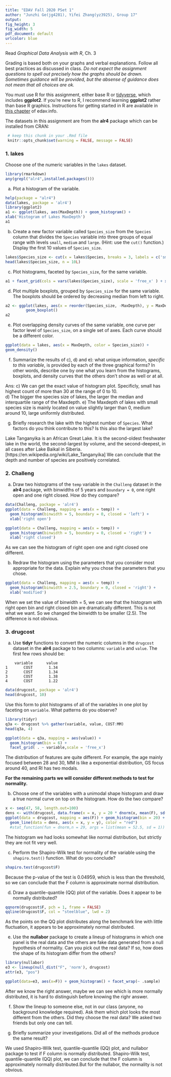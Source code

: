 ```yaml
---
title: "EDAV Fall 2020 PSet 1"
author: "Junzhi Ge(jg4281), Yifei Zhang(yz3925), Group 17"
output:
fig_height: 3
fig_width: 5
pdf_document: default
urlcolor: blue
---
```

Read *Graphical Data Analysis with R*, Ch. 3

Grading is based both on your graphs and verbal explanations. Follow all best practices as discussed in class. *Do not expect the assignment questions to spell out precisely how the graphs should be drawn. Sometimes guidance will be provided, but the absense of guidance does not mean that all choices are ok.*

You must use R for this assignment, either base R or [tidyverse](https://www.tidyverse.org), which includes **ggplot2**. If you're new to R, I recommend learning **ggplot2** rather than base R graphics. Instructions for getting started in R are available in [this chapter](https://edav.info/basics.html) of edav.info. 

The datasets in this assignment are from the **alr4** package which can be installed from CRAN:


```r
 # keep this chunk in your .Rmd file
 knitr::opts_chunk$set(warning = FALSE, message = FALSE)
```

### 1. lakes

Choose one of the numeric variables in the `lakes` dataset.  
```r
library(rmarkdown)
any(grepl("alr4",installed.packages()))
```

a) Plot a histogram of the variable. 
```r
help(package = "alr4")
data(lakes, package = 'alr4')
library(ggplot2)
a1 <- ggplot(lakes, aes(MaxDepth)) + geom_histogram() +
xlab('Histogram of Lakes MaxDepth')
a1
```


b) Create a new factor variable called `Species_size` from the `Species` column that divides the `Species` variable into three groups of equal range with levels `small`, `medium` and `large`. (Hint: use the `cut()` function.) Display the first 10 values of `Species_size`.
```r
lakes$Species_size <- cut(x = lakes$Species, breaks = 3, labels = c('small', 'medium', 'large'))
head(lakes$Species_size, n = 10L)
```


c) Plot histograms, faceted by `Species_size`, for the same variable. 
```r
a1 + facet_grid(cols = vars(lakes$Species_size), scale = 'free_x' ) + xlab('MaxDepth faceted by species size')
```


d) Plot multiple boxplots, grouped by `Species_size` for the same variable. The boxplots should be ordered by decreasing median from left to right.  
```r
a2 <- ggplot(lakes, aes(x = reorder(Species_size, -MaxDepth), y = MaxDepth)) +
         geom_boxplot()
a2
```


e) Plot overlapping density curves of the same variable, one curve per factor level of `Species_size`, on a single set of axes. Each curve should be a different color. 
```r
ggplot(data = lakes, aes(x = MaxDepth, color = Species_size)) + 
geom_density()
```


f) Summarize the results of c), d) and e): what unique information, *specific to this variable*, is provided by each of the three graphical forms? In other words, describe one by one what you learn from the histograms, boxplots, and density curves that the others don't show as well or at all. 

Ans: 
c) We can get the exact value of histogram plot. Specificly, small has highest count of more than 30 at the range of 0 to 10.  
d) The bigger the species size of lakes, the larger the median and interquartile range of the Maxdepth.
e) The Maxdepth of lakes with small species size is mainly located on value slightly larger than 0, medium around 10, large uniformly distributed.  


g) Briefly research the lake with the highest number of `Species`. What factors do you think contribute to this? Is this also the largest lake?

Lake Tanganyika is an African Great Lake. It is the second-oldest freshwater lake in the world, the second-largest by volume, and the second-deepest, in all cases after Lake Baikal in Siberia.[https://en.wikipedia.org/wiki/Lake_Tanganyika]
We can conclude that the depth and number of species are positively correlated. 

### 2. Challeng

a) Draw two histograms of the `temp` variable in the `Challeng` dataset in the **alr4** package, with binwidths of 5 years and `boundary = 0`, one right open and one right closed.  How do they compare?
```r
data(Challeng, package = 'alr4')
ggplot(data = Challeng, mapping = aes(x = temp)) + 
  geom_histogram(binwidth = 5, boundary = 0, closed = 'left') + 
  xlab('right open')
```

```r
ggplot(data = Challeng, mapping = aes(x = temp)) + 
  geom_histogram(binwidth = 5, boundary = 0, closed = 'right') + 
  xlab('right closed')
```
As we can see the histogram of right open one and right closed one different.


b) Redraw the histogram using the parameters that you consider most appropriate for the data. Explain why you chose the parameters that you chose.
```r
ggplot(data = Challeng, mapping = aes(x = temp)) + 
  geom_histogram(binwidth = 2.5, boundary = 0, closed = 'right') + 
  xlab('modified')
```
When we set the value of binwidth = 5, we can see that the histogram with right open bin and right closed bin are dramatically different. This is not what we want. So we changed the binwidth to be smaller (2.5). The difference is not obvious.  
 
### 3. drugcost

a) Use **tidyr** functions to convert the numeric columns in the `drugcost` dataset in the **alr4** package to two columns: `variable` and `value`. The first few rows should be:

```
    variable      value
1       COST       1.34
2       COST       1.34
3       COST       1.38
4       COST       1.22
```
```r
data(drugcost, package = 'alr4')
head(drugcost, 10)
```

Use this form to plot histograms of all of the variables in one plot by faceting on `variable`. What patterns do you observe?
```r
library(tidyr)
q3a <- drugcost %>% gather(variable, value, COST:MM)
head(q3a, 4)
```
```r
ggplot(data = q3a, mapping = aes(value)) + 
  geom_histogram(bin = 6) + 
  facet_grid( . ~ variable,scale = 'free_x')
```
The distribution of features are quite different. For example, the age mainly focused between 28 and 30, MM is like a exponential distribution, GS focus around 40, and RI has two modals.

**For the remaining parts we will consider different methods to test for normality.**

b) Choose one of the variables with a unimodal shape histogram and draw a true normal curve on top on the histogram. How do the two compare?
```r
x <- seq(47, 58, length.out=100)
dens <- with(drugcost, data.frame(x = x, y = 20 * dnorm(x, mean(F), sd(F))))
ggplot(data = drugcost, mapping = aes(F)) + geom_histogram(bin = 20) + 
  geom_line(data = dens, aes(x = x, y = y), color = "red")
  #stat_function(fun = dnorm,n = 29, args = list(mean = 52.5, sd = 1))
```
The histogram we had looks somewhat like normal distribution, but strictly they are not fit very well.


c) Perform the Shapiro-Wilk test for normality of the variable using the `shapiro.test()` function. What do you conclude?
```r
shapiro.test(drugcost$F)
```
Because the p-value of the test is 0.04959, which is less than the threshold, so we can conclude that the F column is approximate normal distribution.

d) Draw a quantile-quantile (QQ) plot of the variable. Does it appear to be normally distributed?
```r
qqnorm(drugcost$F, pch = 1, frame = FALSE)
qqline(drugcost$F, col = "steelblue", lwd = 2)
```
As the points on the QQ plot distributes along the benchmark line with little fluctuation, it appears to be approximately normal distributed. 


e) Use the **nullabor** package to create a lineup of histograms in which one panel is the real data and the others are fake data generated from a null hypothesis of normality. Can you pick out the real data? If so, how does the shape of its histogram differ from the others? 
```r

library(nullabor)
e3 <- lineup(null_dist("F", 'norm'), drugcost)
attr(e3, "pos")
```
```r
ggplot(data=e3, aes(x=F)) + geom_histogram() + facet_wrap(~ .sample)
```
After we know the right answer, maybe we can see which is more normally distributed, it is hard to distinguish before knowing the righr answer.

f) Show the lineup to someone else, not in our class (anyone, no background knowledge required). Ask them which plot looks the most different from the others. Did they choose the real data?
We asked two friends but only one can tell.

g) Briefly summarize your investigations. Did all of the methods produce the same result?

We used Shapiro-Wilk test, quantile-quantile (QQ) plot, and nullabor package to test if F column is normally distributed.
Shapiro-Wilk test, quantile-quantile (QQ) plot, we can conclude that the F column is approximately normally distributed.But for the nullabor, the normality is not obvious.



